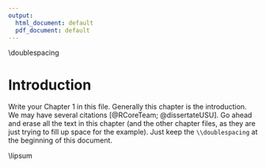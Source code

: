 ```yaml
---
output:
  html_document: default
  pdf_document: default
---
```


\\doublespacing

# Introduction

Write your Chapter 1 in this file. Generally this chapter is the introduction. We may have several citations [@RCoreTeam; @dissertateUSU]. Go ahead and erase all the text in this chapter (and the other chapter files, as they are just trying to fill up space for the example). Just keep the `\\doublespacing` at the beginning of this document.

\\lipsum


